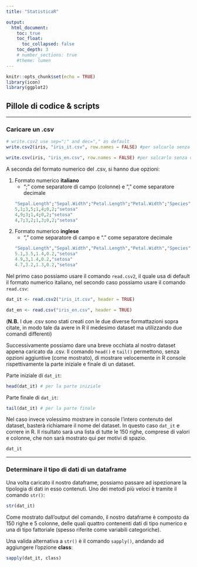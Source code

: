 ```yaml
---
title: "StatisticaR"

output: 
  html_document:
    toc: true
    toc_float:
      toc_collapsed: false
    toc_depth: 3
    # number_sections: true
    #theme: lumen
---
```


```r
knitr::opts_chunk$set(echo = TRUE)
library(icon)
library(ggplot2)
```

## Pillole di codice & scripts

---

### Caricare un .csv

```r
# write.csv2 use sep=";" and dec="," as default
write.csv2(iris, "iris_it.csv", row.names = FALSE) #per salcarlo senza colonna numerica

write.csv(iris, "iris_en.csv", row.names = FALSE) #per salcarlo senza colonna numerica
```

A seconda del formato numerico del .csv, si hanno due opzioni:

1) Formato numerico **italiano**
    - ";" come separatore di campo (colonne) e "," come separatore decimale
    
    ```r
"Sepal.Length";"Sepal.Width";"Petal.Length";"Petal.Width";"Species"
5,1;3,5;1,4;0,2;"setosa"
4,9;3;1,4;0,2;"setosa"
4,7;3,2;1,3;0,2;"setosa"
```
    
2) Formato numerico **inglese**
    - "," come separatore di campo e "." come separatore decimale
    
    ```r
"Sepal.Length","Sepal.Width","Petal.Length","Petal.Width","Species"
5.1,3.5,1.4,0.2,"setosa"
4.9,3,1.4,0.2,"setosa"
4.7,3.2,1.3,0.2,"setosa"
```

Nel primo caso possiamo usare il comando ```read.csv2```, il quale usa di default il formato numerico italiano, nel secondo caso possiamo usare il comando ```read.csv```:

```r

dat_it <- read.csv2("iris_it.csv", header = TRUE)

dat_en <- read.csv("iris_en.csv", header = TRUE)
```

(**N.B.** I due .csv sono stati creati con le due diverse formattazioni sopra citate, in modo tale da avere in R il medesimo dataset ma utilizzando due comandi differenti)

Successivamente possiamo dare una breve occhiata al nostro dataset appena caricato da .csv. Il comando ```head()``` e ```tail()``` permettono, senza opzioni aggiuntive (come mostrato), di mostrare velocemente in R console rispettivamente la parte iniziale e finale di un dataset.

Parte iniziale di ```dat_it```:

```r
head(dat_it) # per la parte iniziale
```

Parte finale di ```dat_it```:

```r
tail(dat_it) # per la parte finale
```

Nel caso invece volessimo mostrare in console l'intero contenuto del dataset, basterà richiamare il nome del dataset. In questo caso ```dat_it``` e correre in R. Il risultato sarà una lista di tutte le 150 righe, comprese di valori e colonne, che non sarà mostrato qui per motivi di spazio.

```r
dat_it
```
---

### Determinare il tipo di dati di un dataframe

Una volta caricato il nostro dataframe, possiamo passare ad ispezionare la tipologia di dati in esso contenuti. Uno dei metodi più veloci è tramite il comando ```str()```:

```r
str(dat_it)
```

Come mostrato dall'output del comando, il nostro dataframe è composto da 150 righe e 5 colonne, delle quali quattro contenenti dati di tipo numerico e una di tipo fattoriale (spesso riferite come variabili categoriche).

Una valida alternativa a ```str()``` è il comando ```sapply()```, andando ad aggiungere l'opzione **class**:

```r
sapply(dat_it, class)
```

